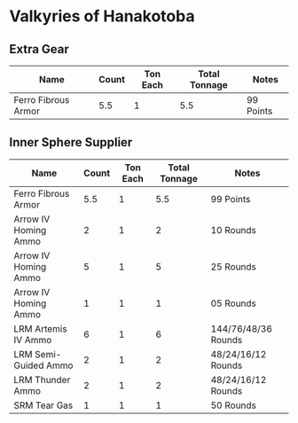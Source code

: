 # Valkyries of Hanakotoba



## Extra Gear

| Name                | Count | Ton Each | Total Tonnage | Notes     |
| ------------------- | ----- | -------- | ------------- | --------- |
| Ferro Fibrous Armor | 5.5   | 1        | 5.5           | 99 Points |

## Inner Sphere Supplier

| Name                 | Count | Ton Each | Total Tonnage | Notes               |
| -------------------- | ----- | -------- | ------------- | ------------------- |
| Ferro Fibrous Armor  | 5.5   | 1        | 5.5           | 99 Points           |
| Arrow IV Homing Ammo | 2     | 1        | 2             | 10 Rounds           |
| Arrow IV Homing Ammo | 5     | 1        | 5             | 25 Rounds           |
| Arrow IV Homing Ammo | 1     | 1        | 1             | 05 Rounds           |
| LRM Artemis IV Ammo  | 6     | 1        | 6             | 144/76/48/36 Rounds |
| LRM Semi-Guided Ammo | 2     | 1        | 2             | 48/24/16/12 Rounds  |
| LRM Thunder Ammo     | 2     | 1        | 2             | 48/24/16/12 Rounds  |
| SRM Tear Gas         | 1     | 1        | 1             | 50 Rounds           |
